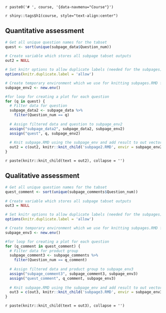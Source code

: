 `r paste0('# ', course, '{data-navmenu="Course"}')`

`r shiny::tags$h1(course, style="text-align:center")`

Quantitative assessment {.tabset}
-----------------------------------------------------------------------

```r
# Get all unique question names for the tabset
quest <- sort(unique(subpage_data$Question_num)) 
    
# Create variable which stores all subpage tabset outputs
out2 = NULL

# Set knitr options to allow duplicate labels (needed for the subpages)
options(knitr.duplicate.label = 'allow')

# Create temporary environment which we use for knitting subpages.RMD for the tabset
subpage_env2 <- new.env()

#for loop for creating a plot for each question
for (q in quest) {
  # Filter data for question 
  subpage_data2 <- subpage_data %>% 
    filter(Question_num == q)
  
  # Assign filtered data and question to subpage_env2 
  assign("subpage_data2", subpage_data2, subpage_env2)
  assign("quest", q, subpage_env2)
  
  # Knit subpage.RMD using the subpage_env and add result to out vector
  out2 = c(out2, knitr::knit_child('subpage2.RMD', envir = subpage_env2))
}
```

`r paste(knitr::knit_child(text = out2), collapse = '')`

Qualitative assessment {.tabset}
-----------------------------------------------------------------------

```r
# Get all unique question names for the tabset
quest_comment <- sort(unique(subpage_comments$Question_num))
    
# Create variable which stores all subpage tabset outputs
out3 = NULL

# Set knitr options to allow duplicate labels (needed for the subpages)
options(knitr.duplicate.label = 'allow')

# Create temporary environment which we use for knitting subpages.RMD for the tabset
subpage_env3 <- new.env()

#for loop for creating a plot for each question
for (q_comment in quest_comment) {
  # Filter data for product group 
  subpage_comment3 <- subpage_comments %>% 
    filter(Question_num == q_comment)
  
  # Assign filtered data and product group to subpage_env3 
  assign("subpage_comment3", subpage_comment3, subpage_env3)
  assign("quest_comment", q_comment, subpage_env3)
  
  # Knit subpage.RMD using the subpage_env and add result to out vector
  out3 = c(out3, knitr::knit_child('subpage3.RMD', envir = subpage_env3))
}
```

`r paste(knitr::knit_child(text = out3), collapse = '')`